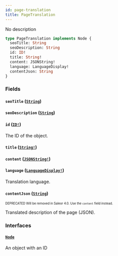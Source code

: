 ```yaml
---
id: page-translation
title: PageTranslation
---
```


No description

```graphql
type PageTranslation implements Node {
  seoTitle: String
  seoDescription: String
  id: ID!
  title: String!
  content: JSONString!
  language: LanguageDisplay!
  contentJson: String
}
```

### Fields

#### `seoTitle` ([`String`](/developer/api-reference/scalars/string.mdx))

#### `seoDescription` ([`String`](/developer/api-reference/scalars/string.mdx))

#### `id` ([`ID!`](/developer/api-reference/scalars/id.mdx))

The ID of the object.

#### `title` ([`String!`](/developer/api-reference/scalars/string.mdx))

#### `content` ([`JSONString!`](/developer/api-reference/scalars/json-string.mdx))

#### `language` ([`LanguageDisplay!`](/developer/api-reference/objects/language-display.mdx))

Translation language.

#### `contentJson` ([`String`](/developer/api-reference/scalars/string.mdx))

<sub><sup><span className="deprecatedTag">DEPRECATED</span> Will be removed in Saleor 4.0. Use the `content` field instead.</sup></sub>

Translated description of the page (JSON).

### Interfaces

#### [`Node`](/developer/api-reference/interfaces/node.mdx)

An object with an ID
